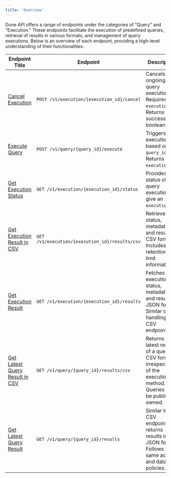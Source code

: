 ```yaml
---
title: 'Overview'
---
```



Dune API offers a range of endpoints under the categories of "Query" and "Execution." These endpoints facilitate the execution of predefined queries, retrieval of results in various formats, and management of query executions. Below is an overview of each endpoint, providing a high-level understanding of their functionalities.


| Endpoint Title           | Endpoint                          | Description                                                                                   |
|--------------------------|-----------------------------------|-----------------------------------------------------------------------------------------------|
| [Cancel Execution](./cancel-execution)    | `POST /v1/execution/{execution_id}/cancel` | Cancels an ongoing query execution. Requires the `execution_id`. Returns a success boolean.   |
| [Execute Query](./execute-query)       | `POST /v1/query/{query_id}/execute` | Triggers an execution based on the `query_id`. Returns a `execution_id`. |
| [Get Execution Status](./get-execution-status) | `GET /v1/execution/{execution_id}/status` | Provides the status of a query execution give an `execution_id`. |
| [Get Execution Result in CSV](./get-execution-result-csv) | `GET /v1/execution/{execution_id}/results/csv` | Retrieves the status, metadata, and results in CSV format. Includes data retention and limit information. |
| [Get Execution Result](./get-execution-result) | `GET /v1/execution/{execution_id}/results` | Fetches the execution status, metadata, and results in JSON format. Similar data handling as CSV endpoint. |
| [Get Latest Query Result in CSV](./get-query-result-csv) | `GET /v1/query/{query_id}/results/csv` | Returns the latest results of a query in CSV format, irrespective of the execution method. Queries must be public or owned. |
| [Get Latest Query Result](./get-query-result) | `GET /v1/query/{query_id}/results` | Similar to the CSV endpoint but returns results in JSON format. Follows the same access and data limit policies. |
